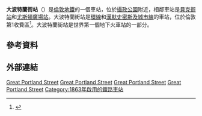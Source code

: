 {{expand|time=2016-03-09T04:26:13+00:00}}
{{refimprove|time=2016-03-09T04:26:13+00:00}}
{{TfL Translations}}
{{Infobox London station|symbol=underground
| name          = 大波特蘭街<br />Great Portland Street
| alt_name      =
| manager       = [[倫敦地鐵|倫敦地鐵]]
| manager1      =
| manager2      =
| owner         =
| owner1        =
| owner2        =
| locale        = {{link-en|大波特蘭街|Great Portland Street}}
| borough       = [[西敏市|西敏市]]
| platforms     = 2
| fare_zone     = 1
| fare_zone_1   =
| railcode      =
| railcode2     =
| tubecode      = ZGP
| image_name    = Great Portland Street Tube Station 2011.jpg
| image_alt     =
| caption       = 
| latitude      = 51.5238
| longitude     = -0.1438
| map_type      = Central London
| years1        = {{start date|df=yes|1863}}
| years2        =
| years3        =
| years4        =
| years5        =
| years6        =
| years7        =
| years8        =
| years9        =
| events1       = 公開
| events2       =
| events3       =
| events4       =
| events5       =
| events6       =
| events7       =
| events8       =
| events9       =
| railexits0203 =
| railexits0304 =
| railexits0405 =
| railexits0506 =
| railexits0607 =
| railexits0708 =
| railint0203   =
| railint0304   =
| railint0405   =
| railint0506   =
| railint0607   =
| railint0708   =
| tubeexits03   =
<!--| tubeexits04   = 6.014
| tubeexits05   = 5.378
| tubeexits06   = 6.332
| tubeexits07   = {{decrease}} 6.211
| tubeexits08   = {{increase}} 6.960
| tubeexits09   = {{decrease}} 6.884-->
}}
'''大波特蘭街站'''（{{lang-en|Great Portland Street tube station}}）是[[倫敦地鐵|倫敦地鐵]]的一個車站，位於[[攝政公園|攝政公園]]附近，相鄰車站是[[貝克街站|貝克街站]]和[[尤斯頓廣場站|尤斯頓廣場站]]。大波特蘭街站是[[環線_(倫敦地鐵)|環線]]和[[漢默史密斯及城市線|漢默史密斯及城市線]]的車站，位於倫敦第1收費區<ref>{{NHLE|num=1213650|desc=|accessdate=28 September 2015}}</ref>。大波特蘭街站是世界第一個地下火車站的一部分。
==參考資料==
{{reflist}}
==外部連結==
{{commons category|Great Portland Street tube station}}

[[Category:環線車站_(倫敦地鐵)|Great Portland Street]]
[[Category:漢默史密斯及城市線車站|Great Portland Street]]
[[Category:大都會線車站|Great Portland Street]]
[[Category:西敏市鐵路車站|Great Portland Street]]
[[Category:1863年啟用的鐵路車站|Category:1863年啟用的鐵路車站]]

{{伦敦地铁环线}}
{{伦敦地铁汉默史密斯及城市线}}
{{伦敦地铁大都会线}}